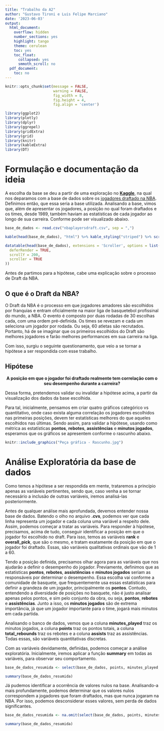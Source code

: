 ```yaml
---
title: "Trabalho da A2"
author: "Gustavo Tironi e Luis Felipe Marciano"
date: '2023-06-03'
output: 
  html_document:
    overflow: hidden
    number_sections: yes
    highlight: tango
    theme: cerulean
    toc: yes
    toc_float:
      collapsed: yes
      smmoth_scroll: no
  pdf_document:
    toc: no
---
```


```r
knitr::opts_chunk$set(message = FALSE,
                      warning = FALSE,
                      fig_width = 8,
                      fig.height = 4,
                      fig.align = 'center')
```

``` r
library(ggplot2)
library(plotly)
library(dplyr)
library(ggrepel)
library(gridExtra)
library(grid)
library(knitr)
library(kableExtra)
library(DT)
```

# Formulação e documentação da ideia

A escolha da base se deu a partir de uma exploração no [**Kaggle**](https://www.kaggle.com/), na qual nos deparamos com a base de dados sobre os [jogadores draftado na NBA](https://www.kaggle.com/datasets/mattop/nba-draft-basketball-player-data-19892021). Definimos então, que essa seria a base utilizada. Analisando a base, vimos que, além de apresentar os jogadores, a posição no qual foram draftados e os times, desde 1989, também haviam as estatísticas de cada jogador ao longo de sua carreira. Conforme pode ser visualizado abaixo.

```r
base_de_dados <- read.csv("nbaplayersdraft.csv", sep = ",")

kable(head(base_de_dados), "html") %>% kable_styling("striped") %>% scroll_box(width = "100%")

datatable(head(base_de_dados), extensions = 'Scroller', options = list(
  deferRender = TRUE,
  scrollY = 200,
  scroller = TRUE
))
```

Antes de partimos para a hipótese, cabe uma explicação sobre o processo de Draft da NBA.

## O que é o Draft da NBA?

O Draft da NBA é o processo em que jogadores amadores são escolhidos por franquias e entram oficialmente na maior liga de basquetebol profissinal do mundo, a NBA. O evento é composto por duas rodadas de 30 escolhas cada, com uma ordem pré-definida. Os times se revezam e cada um seleciona um jogador por rodada. Ou seja, 60 atletas são recrutados. Portanto, há de se imaginar que os primeiros escolhidos do Draft são melhores jogadores e farão melhores performances em sua carreira na liga.

Com isso, surgiu o seguinte questionamento, que veio a se tornar a hipótese a ser respondida com esse trabalho.

## Hipótese

<center> **A posição em que o jogador foi draftado realmente tem correlação com o seu desempenho durante a carreira?**</center>

Dessa forma, pretendemos validar ou invalidar a hipótese acima, a partir da visualização dos dados da base escolhida.

Para tal, inicialmente, pensamos em criar quatro gráficos categórico vs quantitativo, onde caso exista alguma correlação os jogadores escolhidos nas primeiras posições, devem ter estatísticas melhores do que aqueles escolhidos nas últimas. Sendo assim, para validar a hipótese, usando como métrica as estatísticas **pontos**, **rebotes**, **assistências** e **minutos jogados**, esperamos que os gráficos se apresentem conforme o rascunho abaixo.

``` r
knitr::include_graphics("Peça gráfica - Rascunho.jpg")
```

# Análise Exploratória da base de dados 

Como temos a hipótese a ser respondida em mente, trataremos a princípio apenas as variáveis pertinentes, sendo que, caso venha a se tornar necessário a inclusão de outras variáveis, iremos analisá-las posteriormente.   

Antes de qualquer análise mais aprofundada, devemos entender nossa base de dados. Batendo o olho no arquivo **.cvs**, podemos ver que cada linha representa um jogador e cada coluna uma variável a respeito dele. Assim, podemos começar a tratar as variáveis.
Para responder à hipótese, precisamos, acima de tudo, conseguir identificar a posição em que o jogador foi escolhido no draft. Para isso, temos as variáveis **rank** e **overall_pick**, que são o mesmo, e tratam exatamente da posição em que o jogador foi draftado. Essas, são variáveis qualitativas ordinais que vão de 1 a 60.   

Tendo a posição definida, precisamos olhar agora para as variáveis que nos ajudarão a definir o desempenho do jogador. Previamente, definimos que as estatísticas **pontos**, **rebotes**, **assistências** e **minutos jogados** seriam as responsáveis por determinar o desempenho. Essa escolha vai conforme a comunidade de basquete, que frequentemente usa essas estatísticas para definir a grandeza de um jogador, principalmente os **pontos**. Contudo, entendendo a diversidade de posições no basquete, não é justo analisar apenas pelos pontos, e sim pelo conjunto da obra, ou seja, **pontos**, **rebotes** e **assistências**. Junto a isso, os **minutos jogados** são de extrema importância, já que um jogador importante para o time, jogará mais minutos em cada partida.   

Analisando o banco de dados, vemos que a coluna **minutes_played** traz os minutos jogados, a coluna **points** traz os pontos totais, a coluna **total_rebounds** traz os rebotes e a coluna **assists** traz as assistências. Todas essas, são variáveis quantitativas discretas.   

Com as variáveis devidamente, definidas, podemos começar a análise exploratória. Inicialmente, iremos aplicar a função **summary** em todas as variáveis, para observar seu comportamento.

```r
base_de_dados_resumida <- select(base_de_dados, points, minutes_played, total_rebounds,assists)

summary(base_de_dados_resumida)
```

Já pudemos identificar a ocorrência de valores nulos na base. Analisando-a mais profundamente, podemos determinar que os valores nulos correspondem a jogadores que foram draftados, mas que nunca jogaram na NBA. Por isso, podemos desconsiderar esses valores, sem perda de dados significantes.

```r
base_de_dados_resumida <- na.omit(select(base_de_dados, points, minutes_played, total_rebounds, assists))

summary(base_de_dados_resumida)
```

